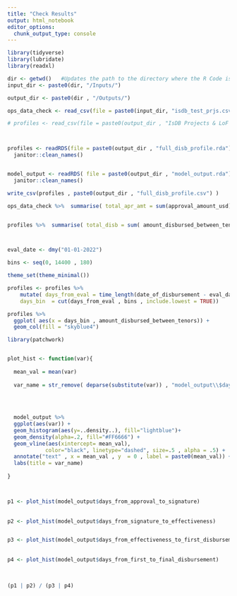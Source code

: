 ```yaml
---
title: "Check Results"
output: html_notebook
editor_options: 
  chunk_output_type: console
---
```


```r
library(tidyverse)
library(lubridate)
library(readxl)


```

```r

dir <- getwd()   #Updates the path to the directory where the R Code is present
input_dir <- paste0(dir, "/Inputs/") 

output_dir <- paste0(dir , "/Outputs/")

ops_data_check <- read_csv(file = paste0(input_dir, "isdb_test_prjs.csv"))

# profiles <- read_csv(file = paste0(output_dir , "IsDB Projects & LoF Disbursement Modelling Profiles idb_test 11-Jan-2022 15.56.12"))



profiles <- readRDS(file = paste0(output_dir , "full_disb_profile.rda")) %>% 
  janitor::clean_names()


model_output <- readRDS( file = paste0(output_dir , "model_output.rda")) %>% 
  janitor::clean_names()

write_csv(profiles , paste0(output_dir , "full_disb_profile.csv") )

```


```r

ops_data_check %>%  summarise( total_apr_amt = sum(approval_amount_usd)/1e6)


profiles %>%  summarise( total_disb = sum( amount_disbursed_between_tenors ) /1e6 )




```



```r

eval_date <- dmy("01-01-2022")

bins <- seq(0, 14400 , 180)

theme_set(theme_minimal())

profiles <- profiles %>% 
    mutate( days_from_eval = time_length(date_of_disbursement - eval_date , "day"), 
    days_bin  = cut(days_from_eval , bins , include.lowest = TRUE)) 

profiles %>% 
  ggplot( aes(x = days_bin , amount_disbursed_between_tenors)) +
  geom_col(fill = "skyblue4")

```


```r

library(patchwork)


plot_hist <- function(var){
  
  mean_val = mean(var)
  
  var_name = str_remove( deparse(substitute(var)) , "model_output\\$days_from_" )
  
  

  
  model_output %>% 
  ggplot(aes(var)) +
  geom_histogram(aes(y=..density..), fill="lightblue")+
  geom_density(alpha=.2, fill="#FF6666") +
  geom_vline(aes(xintercept= mean_val),
            color="black", linetype="dashed", size=.5 , alpha = .5) +
  annotate("text" , x = mean_val , y  = 0 , label = paste0(mean_val)) +
  labs(title = var_name)
  
}



p1 <- plot_hist(model_output$days_from_approval_to_signature)
  
  
p2 <- plot_hist(model_output$days_from_signature_to_effectiveness)


p3 <- plot_hist(model_output$days_from_effectiveness_to_first_disbursement)
  
  
p4 <- plot_hist(model_output$days_from_first_to_final_disbursement)
  
 

(p1 | p2) / (p3 | p4)

```


